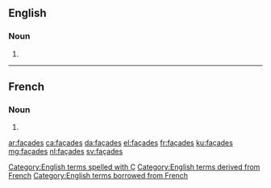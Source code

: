 ==English==

===Noun===
{{head|en|noun plural form}}

# {{plural of|façade|lang=en}}

[[Category:English terms spelled with Ç]]
[[Category:English terms derived from French]]
[[Category:English terms borrowed from French]]

----

==French==

===Noun===
{{head|fr|noun plural form|g=f}}

# {{plural of|façade|lang=fr}}

[[ar:façades]]
[[ca:façades]]
[[da:façades]]
[[el:façades]]
[[fr:façades]]
[[ku:façades]]
[[mg:façades]]
[[nl:façades]]
[[sv:façades]]